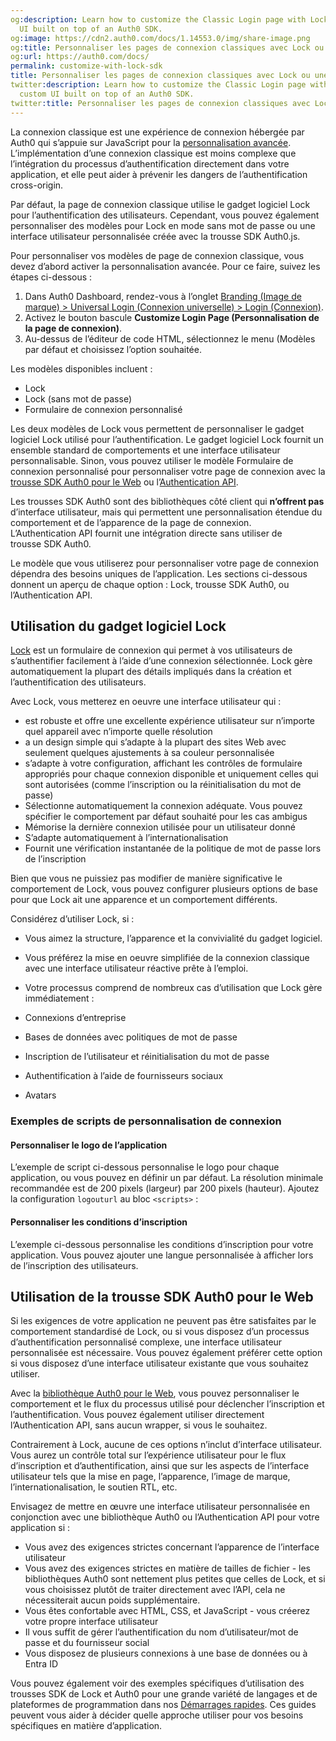 ```yaml
---
og:description: Learn how to customize the Classic Login page with Lock or a custom
  UI built on top of an Auth0 SDK.
og:image: https://cdn2.auth0.com/docs/1.14553.0/img/share-image.png
og:title: Personnaliser les pages de connexion classiques avec Lock ou une trousse SDK
og:url: https://auth0.com/docs/
permalink: customize-with-lock-sdk
title: Personnaliser les pages de connexion classiques avec Lock ou une trousse SDK
twitter:description: Learn how to customize the Classic Login page with Lock or a
  custom UI built on top of an Auth0 SDK.
twitter:title: Personnaliser les pages de connexion classiques avec Lock ou une trousse SDK
---
```


La connexion classique est une expérience de connexion hébergée par Auth0 qui s’appuie sur JavaScript pour la [personnalisation avancée](/brand-and-customize/customization-classic). L’implémentation d’une connexion classique est moins complexe que l’intégration du processus d’authentification directement dans votre application, et elle peut aider à prévenir les dangers de l’authentification cross-origin.

Par défaut, la page de connexion classique utilise le gadget logiciel Lock pour l’authentification des utilisateurs. Cependant, vous pouvez également personnaliser des modèles pour Lock en mode sans mot de passe ou une interface utilisateur personnalisée créée avec la trousse SDK Auth0.js.

Pour personnaliser vos modèles de page de connexion classique, vous devez d’abord activer la personnalisation avancée. Pour ce faire, suivez les étapes ci-dessous :

1. Dans Auth0 Dashboard, rendez-vous à l’onglet [Branding (Image de marque) > Universal Login (Connexion universelle) > Login (Connexion)](https://manage.auth0.com/#/login_page).
2. Activez le bouton bascule **Customize Login Page (Personnalisation de la page de connexion)**.
3. Au-dessus de l’éditeur de code HTML, sélectionnez le menu (Modèles par défaut et choisissez l’option souhaitée.

Les modèles disponibles incluent :

* Lock
* Lock (sans mot de passe)
* Formulaire de connexion personnalisé

Les deux modèles de Lock vous permettent de personnaliser le gadget logiciel Lock utilisé pour l’authentification. Le gadget logiciel Lock fournit un ensemble standard de comportements et une interface utilisateur personnalisable. Sinon, vous pouvez utiliser le modèle Formulaire de connexion personnalisé pour personnaliser votre page de connexion avec la [trousse SDK Auth0 pour le Web](/libraries/auth0js) ou l’[Authentication API](/api/authentication).

Les trousses SDK Auth0 sont des bibliothèques côté client qui **n’offrent pas** d’interface utilisateur, mais qui permettent une personnalisation étendue du comportement et de l’apparence de la page de connexion. L’Authentication API fournit une intégration directe sans utiliser de trousse SDK Auth0.

Le modèle que vous utiliserez pour personnaliser votre page de connexion dépendra des besoins uniques de l’application. Les sections ci-dessous donnent un aperçu de chaque option : Lock, trousse SDK Auth0, ou l’Authentication API.

## Utilisation du gadget logiciel Lock

[Lock](/libraries/lock) est un formulaire de connexion qui permet à vos utilisateurs de s’authentifier facilement à l’aide d’une connexion sélectionnée. Lock gère automatiquement la plupart des détails impliqués dans la création et l’authentification des utilisateurs.

Avec Lock, vous metterez en oeuvre une interface utilisateur qui :

* est robuste et offre une excellente expérience utilisateur sur n’importe quel appareil avec n’importe quelle résolution
* a un design simple qui s’adapte à la plupart des sites Web avec seulement quelques ajustements à sa couleur personnalisée
* s’adapte à votre configuration, affichant les contrôles de formulaire appropriés pour chaque connexion disponible et uniquement celles qui sont autorisées (comme l’inscription ou la réinitialisation du mot de passe)
* Sélectionne automatiquement la connexion adéquate. Vous pouvez spécifier le comportement par défaut souhaité pour les cas ambigus
* Mémorise la dernière connexion utilisée pour un utilisateur donné
* S’adapte automatiquement à l’internationalisation
* Fournit une vérification instantanée de la politique de mot de passe lors de l’inscription

Bien que vous ne puissiez pas modifier de manière significative le comportement de Lock, vous pouvez configurer plusieurs options de base pour que Lock ait une apparence et un comportement différents.

Considérez d’utiliser Lock, si :

* Vous aimez la structure, l’apparence et la convivialité du gadget logiciel.
* Vous préférez la mise en oeuvre simplifiée de la connexion classique avec une interface utilisateur réactive prête à l’emploi.
* Votre processus comprend de nombreux cas d’utilisation que Lock gère immédiatement :

* Connexions d’entreprise
* Bases de données avec politiques de mot de passe
* Inscription de l’utilisateur et réinitialisation du mot de passe
* Authentification à l’aide de fournisseurs sociaux
* Avatars

### Exemples de scripts de personnalisation de connexion

#### Personnaliser le logo de l’application

L’exemple de script ci-dessous personnalise le logo pour chaque application, ou vous pouvez en définir un par défaut. La résolution minimale recommandée est de 200 pixels (largeur) par 200 pixels (hauteur). Ajoutez la configuration `logouturl` au bloc `<scripts>` :



#### Personnaliser les conditions d’inscription

L’exemple ci-dessous personnalise les conditions d’inscription pour votre application. Vous pouvez ajouter une langue personnalisée à afficher lors de l’inscription des utilisateurs.



## Utilisation de la trousse SDK Auth0 pour le Web

Si les exigences de votre application ne peuvent pas être satisfaites par le comportement standardisé de Lock, ou si vous disposez d’un processus d’authentification personnalisé complexe, une interface utilisateur personnalisée est nécessaire. Vous pouvez également préférer cette option si vous disposez d’une interface utilisateur existante que vous souhaitez utiliser.

Avec la [bibliothèque Auth0 pour le Web](/libraries/auth0js), vous pouvez personnaliser le comportement et le flux du processus utilisé pour déclencher l’inscription et l’authentification. Vous pouvez également utiliser directement l’Authentication API, sans aucun wrapper, si vous le souhaitez.

Contrairement à Lock, aucune de ces options n’inclut d’interface utilisateur. Vous aurez un contrôle total sur l’expérience utilisateur pour le flux d’inscription et d’authentification, ainsi que sur les aspects de l’interface utilisateur tels que la mise en page, l’apparence, l’image de marque, l’internationalisation, le soutien RTL, etc.

Envisagez de mettre en œuvre une interface utilisateur personnalisée en conjonction avec une bibliothèque Auth0 ou l’Authentication API pour votre application si :

* Vous avez des exigences strictes concernant l’apparence de l’interface utilisateur
* Vous avez des exigences strictes en matière de tailles de fichier - les bibliothèques Auth0 sont nettement plus petites que celles de Lock, et si vous choisissez plutôt de traiter directement avec l’API, cela ne nécessiterait aucun poids supplémentaire.
* Vous êtes confortable avec HTML, CSS, et JavaScript - vous créerez votre propre interface utilisateur
* Il vous suffit de gérer l’authentification du nom d’utilisateur/mot de passe et du fournisseur social
* Vous disposez de plusieurs connexions à une base de données ou à Entra ID

Vous pouvez également voir des exemples spécifiques d’utilisation des trousses SDK de Lock et Auth0 pour une grande variété de langages et de plateformes de programmation dans nos [Démarrages rapides](/quickstart). Ces guides peuvent vous aider à décider quelle approche utiliser pour vos besoins spécifiques en matière d’application.